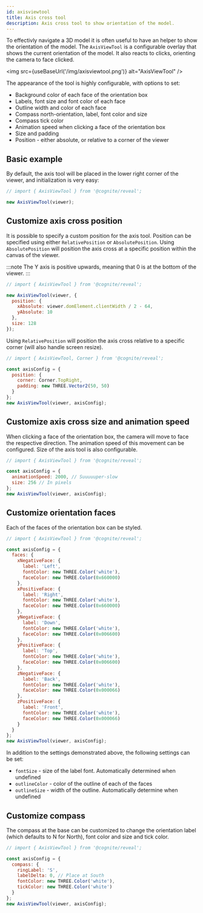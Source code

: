 ```yaml
---
id: axisviewtool
title: Axis cross tool
description: Axis cross tool to show orientation of the model.
---
```



To effectivly navigate a 3D model it is often useful to have an helper to show the orientation of the model. The `AxisViewTool` is
a configurable overlay that shows the current orientation of the model. It also reacts to clicks, orienting the camera to face
clicked.

<img src={useBaseUrl('/img/axisviewtool.png')} alt="AxisViewTool" />

The appearance of the tool is highly configurable, with options to set:
- Background color of each face of the orientation box
- Labels, font size and font color of each face
- Outline width and color of each face
- Compass north-orientation, label, font color and size
- Compass tick color
- Animation speed when clicking a face of the orientation box
- Size and padding
- Position - either absolute, or relative to a corner of the viewer

<DemoWrapper />

## Basic example

By default, the axis tool will be placed in the lower right corner
of the viewer, and initialization is very easy:

```jsx runnable-4x
// import { AxisViewTool } from '@cognite/reveal';

new AxisViewTool(viewer);
```

## Customize axis cross position

It is possible to specify a custom position for the axis tool.
Position can be specified using either `RelativePosition` or `AbsolutePosition`.
Using `AbsolutePosition` will position the axis cross at a specific position within the canvas of the viewer.

:::note
The Y axis is positive upwards, meaning that 0 is at the bottom of the viewer.
:::

```jsx runnable-4x
// import { AxisViewTool } from '@cognite/reveal';

new AxisViewTool(viewer, {
  position: {
    xAbsolute: viewer.domElement.clientWidth / 2 - 64,
    yAbsolute: 10
  },
  size: 128
});
```



Using `RelativePosition` will position the axis cross relative to a specific corner (will also handle screen resize).

```jsx runnable-4x
// import { AxisViewTool, Corner } from '@cognite/reveal';

const axisConfig = {
  position: {
    corner: Corner.TopRight,
    padding: new THREE.Vector2(50, 50)
  }
};
new AxisViewTool(viewer, axisConfig);
```

## Customize axis cross size and animation speed

When clicking a face of the orientation box, the camera will move to face the respective direction.
The animation speed of this movement can be configured. Size of the axis tool is also configurable.


```jsx runnable-4x
// import { AxisViewTool } from '@cognite/reveal';

const axisConfig = {
  animationSpeed: 2000, // Suuuuuper-slow
  size: 256 // In pixels
};
new AxisViewTool(viewer, axisConfig);
```


## Customize orientation faces

Each of the faces of the orientation box can be styled.

```jsx runnable-4x
// import { AxisViewTool } from '@cognite/reveal';

const axisConfig = {
  faces: {
    xNegativeFace: {
      label: 'Left',
      fontColor: new THREE.Color('white'),
      faceColor: new THREE.Color(0x660000)
    },
    xPositiveFace: {
      label: 'Right',
      fontColor: new THREE.Color('white'),
      faceColor: new THREE.Color(0x660000)
    },
    yNegativeFace: {
      label: 'Down',
      fontColor: new THREE.Color('white'),
      faceColor: new THREE.Color(0x006600)
    },
    yPositiveFace: {
      label: 'Top',
      fontColor: new THREE.Color('white'),
      faceColor: new THREE.Color(0x006600)
    },
    zNegativeFace: {
      label: 'Back',
      fontColor: new THREE.Color('white'),
      faceColor: new THREE.Color(0x000066)
    },
    zPositiveFace: {
      label: 'Front',
      fontColor: new THREE.Color('white'),
      faceColor: new THREE.Color(0x000066)
    }
  }
};
new AxisViewTool(viewer, axisConfig);
```

In addition to the settings demonstrated above, the following settings can be set:
- `fontSize` - size of the label font. Automatically determined when undefined
- `outlineColor` - color of the outline of each of the faces
- `outlineSize` - width of the outline. Automatically determine when undefined

## Customize compass

The compass at the base can be customized to change the orientation label (which
defaults to N for North), font color and size and tick color.


```jsx runnable-4x
// import { AxisViewTool } from '@cognite/reveal';

const axisConfig = {
  compass: {
    ringLabel: 'S',
    labelDelta: 0, // Place at South
    fontColor: new THREE.Color('white'),
    tickColor: new THREE.Color('white')
  }
};
new AxisViewTool(viewer, axisConfig);
```
